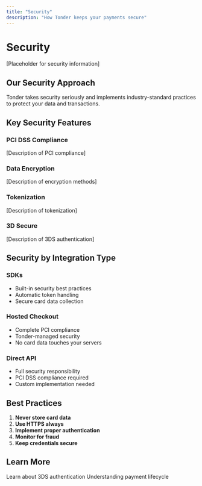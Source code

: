 ```yaml
---
title: "Security"
description: "How Tonder keeps your payments secure"
---
```


# Security

[Placeholder for security information]

## Our Security Approach

Tonder takes security seriously and implements industry-standard practices to protect your data and transactions.

## Key Security Features

### PCI DSS Compliance
[Description of PCI compliance]

### Data Encryption
[Description of encryption methods]

### Tokenization
[Description of tokenization]

### 3D Secure
[Description of 3DS authentication]

## Security by Integration Type

### SDKs
- Built-in security best practices
- Automatic token handling
- Secure card data collection

### Hosted Checkout
- Complete PCI compliance
- Tonder-managed security
- No card data touches your servers

### Direct API
- Full security responsibility
- PCI DSS compliance required
- Custom implementation needed

## Best Practices

1. **Never store card data**
2. **Use HTTPS always**
3. **Implement proper authentication**
4. **Monitor for fraud**
5. **Keep credentials secure**

## Learn More

<CardGroup cols={2}>
  <Card title="3D Secure Details" icon="shield-check" href="/mock-guides/core-concepts/3ds">
    Learn about 3DS authentication
  </Card>
  <Card title="Core Concepts" icon="book" href="/mock-guides/core-concepts/payment-lifecycle-overview">
    Understanding payment lifecycle
  </Card>
</CardGroup>

